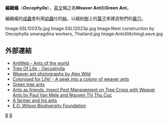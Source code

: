 {{Automatic Taxobox
| taxon = Oecophylla
| authority = Smith, 1860
| image = Oecophylla smaragdina MHNT reine.jpg
}}

'''編織蟻'''（'''''Oecophylla'''''），[[英文|英文]]稱之為'''Weaver Ant'''和'''Green Ant'''。

編織蟻的[[成蟲|成蟲]]會利用[[幼蟲|幼蟲]]吐的[[絲|絲]]，以縫紉[[樹|樹]]上的[[葉子|葉子]]來建造牠們的[[巢穴|巢穴]]。

<gallery>
Image:SSL12037p.jpg
Image:SSL12023p.jpg
Image:Nest construction by Oecophylla smaragdina workers, Thailand.jpg
Image:AntsStitchingLeave.jpg
</gallery>

==外部連結==
* [http://www.antweb.org/description.do?name=oecophylla&project=worldants&rank=genus AntWeb - Ants of the world]
* [http://tolweb.org/Oecophylla/22308 Tree Of Life - Oecophylla] 
* [https://web.archive.org/web/20110519052723/http://www.myrmecos.net/formicinae/oecophylla.html Weaver ant photographs by Alex Wild]
* [https://web.archive.org/web/20090505185748/http://www.meethil.com/features/ants/weaverants1.htm Colonised for Life! - A peek into a colony of weaver ants]
* [http://www.soe-townsville.org/greentreeants/index.html Green tree ants]
* [http://www.antbase.net/pdf/ants_as_friends_english.pdf Ants as friends. Insect Pest Management on Tree Crops with Weaver Ants by Paul Van Mele and Nguyen Thi Thu Cuc] {{Wayback|url=http://www.antbase.net/pdf/ants_as_friends_english.pdf |date=20110723014935 }}
* [https://web.archive.org/web/20110722010918/http://www.eco-innovation.net/system/files/LEISA+weaver+ants.pdf A farmer and his ants]
* [http://www.eowilson.org/ E.O. Wilson Biodiversity Foundation]
{{Taxonbar}}
[[Category:蟻科|B]]
[[Category:_1860年描述的分类群|B]]